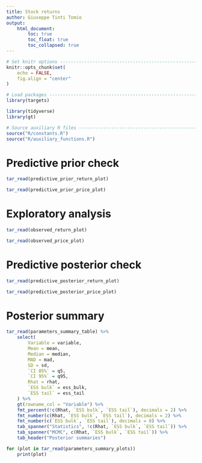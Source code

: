 ```yaml
---
title: Stock returns
author: Giuseppe Tinti Tomio
output:
    html_document:
        toc: true
        toc_float: true
        toc_collapsed: true
---
```


```r
# Set knitr options ------------------------------------------------------------
knitr::opts_chunk$set(
    echo = FALSE,
    fig.align = "center"
)

# Load packages ----------------------------------------------------------------
library(targets)

library(tidyverse)
library(gt)

# Source auxiliary R files -----------------------------------------------------
source("R/constants.R")
source("R/auxiliary_functions.R")
```


# Predictive prior check

```r
tar_read(predictive_prior_return_plot)
```

```r
tar_read(predictive_prior_price_plot)
```


# Exploratory analysis

```r
tar_read(observed_return_plot)
```

```r
tar_read(observed_price_plot)
```


# Predictive posterior check

```r
tar_read(predictive_posterior_return_plot)
```

```r
tar_read(predictive_posterior_price_plot)
```


# Posterior summary

```r
tar_read(parameters_summary_table) %>%
    select(
        Variable = variable,
        Mean = mean,
        Median = median,
        MAD = mad,
        SD = sd,
        `CI 05%` = q5,
        `CI 95%` = q95,
        Rhat = rhat,
        `ESS bulk` = ess_bulk,
        `ESS tail` = ess_tail
    ) %>%
    gt(rowname_col = "Variable") %>%
    fmt_percent(!c(Rhat, `ESS bulk`, `ESS tail`), decimals = 2) %>%
    fmt_number(c(Rhat, `ESS bulk`, `ESS tail`), decimals = 2) %>%
    fmt_number(c(`ESS bulk`, `ESS tail`), decimals = 0) %>%
    tab_spanner("Statistics", !c(Rhat, `ESS bulk`, `ESS tail`)) %>%
    tab_spanner("MCMC", c(Rhat, `ESS bulk`, `ESS tail`)) %>%
    tab_header("Posterior summaries")
```

```r
for (plot in tar_read(parameters_summary_plots))
    print(plot)
```
